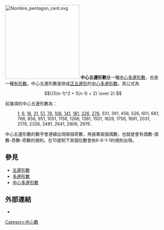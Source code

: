 {{Expand|time=2013-02-14T04:37:37+00:00 }}
[[Image:Nombre_pentagon_cent.svg|240px]]
'''中心五邊形數'''是一種[[中心多邊形數|中心多邊形數]]，也是一種[[有形數|有形數]]。中心五邊形數是排成[[五邊形|正五邊形]]的[[中心多邊形數|中心多邊形數]]。其公式為
:<math>{{5(n-1)^2 + 5(n-1) + 2} \over 2}.</math>

前幾項的中心五邊形數為：

:[[1|1]], [[6|6]], [[16|16]], [[31|31]], [[51|51]], [[76|76]], [[106|106]], [[141|141]], [[181|181]], [[226|226]], [[276|276]], 331, 391, 456, 526, 601, 681, 766, 856, 951, 1051, 1156, 1266, 1381, 1501, 1626, 1756, 1891, 2031, 2176, 2326, 2481, 2641, 2806, 2976 {{OEIS|id=A005891}}.

中心五邊形數的數字會連續出現兩個奇數，再接著兩個偶數，也就是會有偶數-偶數-奇數-奇數的規則。在10進制下其個位數會依6-6-1-1的規則出現。

==參見== 
*[[五角數|五邊形數]]
*[[多邊形數|多邊形數]]
*[[中心多邊形數|中心多邊形數]]

==外部連結==
*{{mathworld|title=Centered pentagonal number|urlname=CenteredPentagonalNumber}}

[[Category:中心數|Category:中心數]]
{{有形數}}

{{num-stub}}
